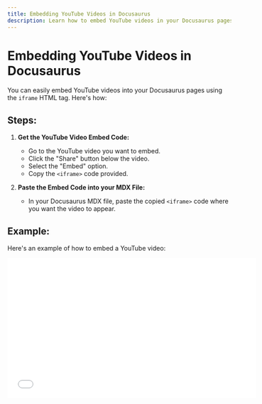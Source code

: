 ```yaml
---
title: Embedding YouTube Videos in Docusaurus
description: Learn how to embed YouTube videos in your Docusaurus pages.
---
```


# Embedding YouTube Videos in Docusaurus

You can easily embed YouTube videos into your Docusaurus pages using the `iframe` HTML tag. Here's how:

## Steps:

1.  **Get the YouTube Video Embed Code:**
    * Go to the YouTube video you want to embed.
    * Click the "Share" button below the video.
    * Select the "Embed" option.
    * Copy the `<iframe>` code provided.

2.  **Paste the Embed Code into your MDX File:**
    * In your Docusaurus MDX file, paste the copied `<iframe>` code where you want the video to appear.

## Example:

Here's an example of how to embed a YouTube video:


<iframe
  width="560"
  height="315"
  src="[https://www.youtube.com/embed/dQw4w9WgXcQ](https://www.google.com/search?q=https://www.youtube.com/embed/dQw4w9WgXcQ)"
  title="YouTube video player"
  frameborder="0"
  allow="accelerometer; autoplay; clipboard-write; encrypted-media; gyroscope; picture-in-picture; web-share"
  allowfullscreen
></iframe>